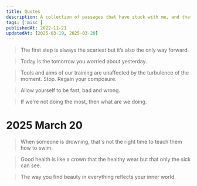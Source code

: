 ```yaml
---
title: Quotes
description: A collection of passages that have stuck with me, and that I like to come back to when I need some inspiration.
tags: ['misc']
publishedAt: 2022-11-21
updatedAt: [2025-03-19, 2025-03-20]
---
```


> The first step is always the scariest but it’s also the only way forward.

> Today is the tomorrow you worried about yesterday.

> Tools and aims of our training are unaffected by the turbulence of the moment. Stop. Regain your composure.

> Allow yourself to be fast, bad and wrong.

> If we're not doing the most, then what are we doing.

# 2025 March 20

> When someone is drowning, that's not the right time to teach them how to swim.

> Good health is like a crown that the healthy wear but that only the sick can see.

> The way you find beauty in everything reflects your inner world.
